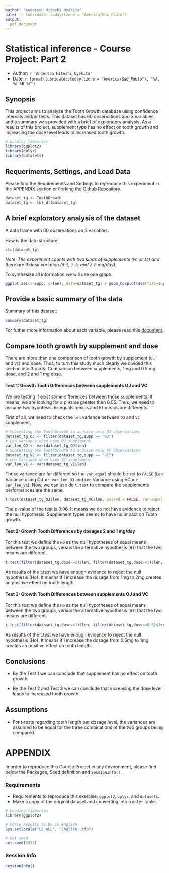 ```yaml
---
author: 'Anderson Hitoshi Uyekita'
date: !r lubridate::today(tzone = "America/Sao_Paulo")
output:
  pdf_document
---
```


# Statistical inference - Course Project: Part 2

* Author: `r 'Anderson Hitoshi Uyekita'`
* Date: `r format(lubridate::today(tzone = "America/Sao_Paulo"), "%A, %d %B %Y")`

## Synopsis

This project aims to analyze the Tooth Growth database using confidence intervals and/or tests. This dataset has 60 observations and 3 variables, and a summary was provided with a brief of exploratory analysis. As a results of this project, supplement type has no effect on tooth growth and increasing the dose level leads to increased tooth growth.


```r
# Loading libraries
library(ggplot2)
library(dplyr)
library(datasets)
```

## Requeriments, Settings, and Load Data

Please find the Requirements and Settings to reproduce this experiment in the APPENDIX section or Forking the [Github Repository](https://github.com/AndersonUyekita/statistical-inference_course-project/tree/main/Part%202).


```r
dataset_tg <- ToothGrowth
dataset_tg <- tbl_df(dataset_tg)
```

## A brief exploratory analysis of the dataset

A data frame with 60 observations on 3 variables.

How is the data structure:
```r
str(dataset_tg)
```

*Note: The experiment counts with two kinds of supplements (`VC` or `JC`) and there are 3 dose variation (`0.5`, `1.0`, and `2.0` mg/day).*

To synthesize all information we will use one graph.
```r
ggplot(aes(x=supp, y=len), data=dataset_tg) + geom_boxplot(aes(fill=supp)) + xlab("Supplement type") +ylab("Tooth length (mm)") 
```

## Provide a basic summary of the data

Summary of this dataset:
```r
summary(dataset_tg)
```

For futher more information about each variable, please read this [document]([1]).

[1]: https://stat.ethz.ch/R-manual/R-devel/library/datasets/html/ToothGrowth.html

## Compare tooth growth by supplement and dose

There are more than one comparison of tooth growth by supplement (`OJ` and `VC`) and dose. Thus, to turn this study much clearly we divided this section into 3 parts: Comparison between supplements, 1mg and 0.5 mg dose, and 2 and 1 mg dose.

#### Test 1: Growth Tooth Differences between supplements OJ and VC

We are testing if exist some differences between those supplements. It means, we are looking for a p value greater then 0.05. Thus, we need to assume two hypotesis: `Ho` equals means and `H1` means are differents.

First of all, we need to check the `len` variance between `OJ` and `VC` supplement.
```r
# Subsetting the ToothGrowth to acquire only OJ observations
dataset_tg_OJ <- filter(dataset_tg,supp == "OJ")
# Len Variance when used OJ supplement 
var_len_OJ <- var(dataset_tg_OJ$len)
# Subsetting the ToothGrowth to acquire only VC observations
dataset_tg_VC <- filter(dataset_tg,supp == "VC")
# Len Variance when used VC supplement 
var_len_VC <- var(dataset_tg_VC$len)
```

Those variance are far different so the `var.equal` should be set to `FALSE` (`Len` Variance using OJ =`r var_len_OJ` and `Len` Variance using VC = `r var_len_VC`). Now, we can use de `t.test` to compare the supplements performances are the same.

```r
t.test(dataset_tg_OJ$len, dataset_tg_VC$len, paired = FALSE, var.equal = FALSE)
```

The p-value of the test is 0.06. It means we do not have evidence to reject the null hypothesis. Supplement types seems to have no impact on Tooth growth.

#### Test 2: Growth Tooth Differences by dosages 2 and 1 mg/day

For this test we define the `Ho` as the null hypotheses of equal means between the two groups, versus the alternative hypothesis (`H1`) that the two means are different.

```r
t.test(filter(dataset_tg,dose==2)$len, filter(dataset_tg,dose==1)$len, paired = FALSE, var.equal = TRUE)
```

As results of the t.test we have enough evidence to reject the null hypothesis (Ho). It means if I increase the dosage from 1mg to 2mg creates  an positive effect on tooth length.

#### Test 3: Growth Tooth Differences between supplements OJ and VC

For this test we define the `Ho` as the null hypotheses of equal means between the two groups, versus the alternative hypothesis (`H1`) that the two means are different.

```r
t.test(filter(dataset_tg,dose==1)$len, filter(dataset_tg,dose==0.5)$len, paired = FALSE, var.equal = TRUE)
```

As results of the t.test we have enough evidence to reject the null hypothesis (Ho). It means if I increase the dosage from 0.5mg to 1mg creates  an positive effect on tooth length.

## Conclusions

* By the Test 1 we can conclude that supplement has no effect on tooth growth.

* By the Test 2 and Test 3 we can conclude that increasing the dose level leads to increased tooth growth.


## Assumptions

* For t-tests regarding tooth length per dosage level, the variances are assumed to be equal for the three combinations of the two groups being compared.


<!-- Adding a Page Break to starting a new APPENDIX page -->
\newpage

\center

# APPENDIX

\raggedright

In order to reproduce this Course Project in any environment, please find below the Packages, Seed definition and `SessionInfo()`.

### Requirements

* Requirements to reproduce this exercise: `ggplot2`, `dplyr`, and `datasets`.
* Make a copy of the original dataset and converting into a `dplyr` table.

```r
# Loading libraries
library(ggplot2)

# Force results to be in English
Sys.setlocale("LC_ALL", "English.utf8")

# Set seed
set.seed(2022)
```

### Session Info

```r
sessionInfo()
```